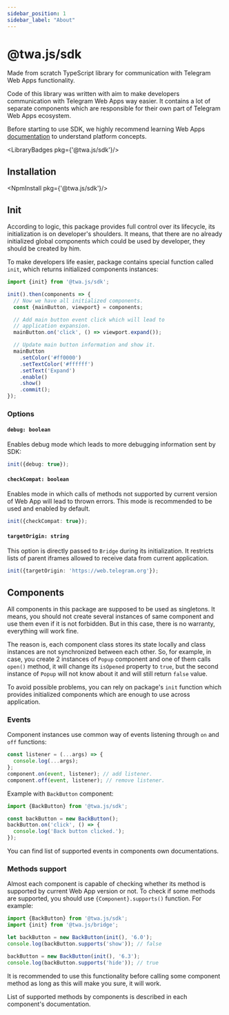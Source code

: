 ```yaml
---
sidebar_position: 1
sidebar_label: "About"
---
```


# @twa.js/sdk

Made from scratch TypeScript library for communication with Telegram Web Apps
functionality.

Code of this library was written with aim to make developers communication with
Telegram Web Apps way easier. It contains a lot of separate components which are
responsible for their own part of Telegram Web Apps ecosystem.

Before starting to use SDK, we highly recommend learning Web Apps
[documentation](/docs/category/introduction) to understand platform concepts.

<LibraryBadges pkg={'@twa.js/sdk'}/>

## Installation

<NpmInstall pkg={'@twa.js/sdk'}/>

## Init

According to logic, this package provides full control over its lifecycle,
its initialization is on developer's shoulders. It means, that there are no
already initialized global components which could be used by developer, they
should be created by him.

To make developers life easier, package contains special function called `init`,
which returns initialized components instances:

```typescript
import {init} from '@twa.js/sdk';

init().then(components => {
  // Now we have all initialized components.
  const {mainButton, viewport} = components;

  // Add main button event click which will lead to
  // application expansion.
  mainButton.on('click', () => viewport.expand());

  // Update main button information and show it.
  mainButton
    .setColor('#ff0000')
    .setTextColor('#ffffff')
    .setText('Expand')
    .enable()
    .show()
    .commit();
});
```

### Options

#### `debug: boolean`

Enables debug mode which leads to more debugging information sent by SDK:

```typescript
init({debug: true});
```

#### `checkCompat: boolean`

Enables mode in which calls of methods not supported by current version
of Web App will lead to thrown errors. This mode is recommended to be used
and enabled by default.

```typescript
init({checkCompat: true});
```

#### `targetOrigin: string`

This option is directly passed to `Bridge` during its initialization. It
restricts lists of parent iframes allowed to receive data from current
application.

```typescript
init({targetOrigin: 'https://web.telegram.org'});
```

## Components

All components in this package are supposed to be used as singletons. It means,
you should not create several instances of same component and use them even
if it is not forbidden. But in this case, there is no warranty, everything
will work fine.

The reason is, each component class stores its state locally and class instances
are not synchronized between each other. So, for example, in case, you create
2 instances of `Popup` component and one of them calls `open()` method, it
will change its `isOpened` property to `true`, but the second instance
of `Popup` will not know about it and will still return `false` value.

To avoid possible problems, you can rely on package's `init` function which
provides initialized components which are enough to use across application.

### Events

Component instances use common way of events listening through `on` and `off`
functions:

```typescript
const listener = (...args) => {
  console.log(...args);
};
component.on(event, listener); // add listener.
component.off(event, listener); // remove listener.
```

Example with `BackButton` component:

```typescript
import {BackButton} from '@twa.js/sdk';

const backButton = new BackButton();
backButton.on('click', () => {
  console.log('Back button clicked.');
});
```

You can find list of supported events in components own documentations.

### Methods support

Almost each component is capable of checking whether its method is supported by
current Web App version or not. To check if some methods are supported, you
should use `{Component}.supports()` function. For example:

```typescript
import {BackButton} from '@twa.js/sdk';
import {init} from '@twa.js/bridge';

let backButton = new BackButton(init(), '6.0');
console.log(backButton.supports('show')); // false

backButton = new BackButton(init(), '6.3');
console.log(backButton.supports('hide')); // true
```

It is recommended to use this functionality before calling some component method
as long as this will make you sure, it will work.

List of supported methods by components is described in each component's
documentation.